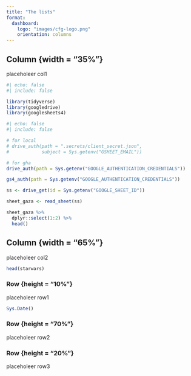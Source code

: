 ```yaml
---
title: "The lists"
format:
  dashboard:
    logo: "images/cfg-logo.png"
    orientation: columns
---
```



## Column {width = "35%"}

placeholeer col1

```r
#| echo: false
#| include: false

library(tidyverse)
library(googledrive)
library(googlesheets4)


```

```r

#| echo: false
#| include: false

# for local
# drive_auth(path = ".secrets/client_secret.json",
#            subject = Sys.getenv("GSHEET_EMAIL"))

# for gha
drive_auth(path = Sys.getenv("GOOGLE_AUTHENTICATION_CREDENTIALS"))

gs4_auth(path = Sys.getenv("GOOGLE_AUTHENTICATION_CREDENTIALS"))

ss <- drive_get(id = Sys.getenv("GOOGLE_SHEET_ID"))

sheet_gaza <- read_sheet(ss)

sheet_gaza %>% 
  dplyr::select(1:2) %>% 
  head()


```


## Column {width = "65%"}

placeholeer col2

```r

head(starwars)

```


### Row {height = "10%"}

placeholeer row1

```r

Sys.Date()

```


### Row {height = "70%"}

placeholeer row2

### Row {height = "20%"}

placeholeer row3

